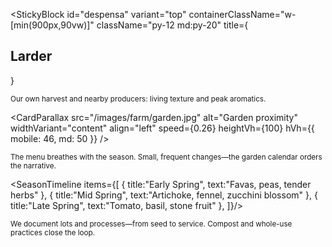 
<StickyBlock
  id="despensa"
  variant="top"
  containerClassName="w-[min(900px,90vw)]"
  className="py-12 md:py-20"
  title={<Reveal preset="up"><h2 className="text-2xl md:text-4xl font-semibold">Larder</h2></Reveal>}
>
  <Sub id="proximity" preset="up">
    Our own harvest and nearby producers: living texture and peak aromatics.
  </Sub>

  <CardParallax
    src="/images/farm/garden.jpg"
    alt="Garden proximity"
    widthVariant="content"
    align="left"
    speed={0.26}
    heightVh={100}
    hVh={{ mobile: 46, md: 50 }}
  />

  <Sub id="season" preset="left">
    The menu breathes with the season. Small, frequent changes—the garden calendar orders the narrative.
  </Sub>

  <SeasonTimeline items={[
    { title:"Early Spring", text:"Favas, peas, tender herbs" },
    { title:"Mid Spring",   text:"Artichoke, fennel, zucchini blossom" },
    { title:"Late Spring",  text:"Tomato, basil, stone fruit" },
  ]}/>

  <Sub id="traceability" preset="fade">
    We document lots and processes—from seed to service. Compost and whole-use practices close the loop.
  </Sub>
</StickyBlock>
